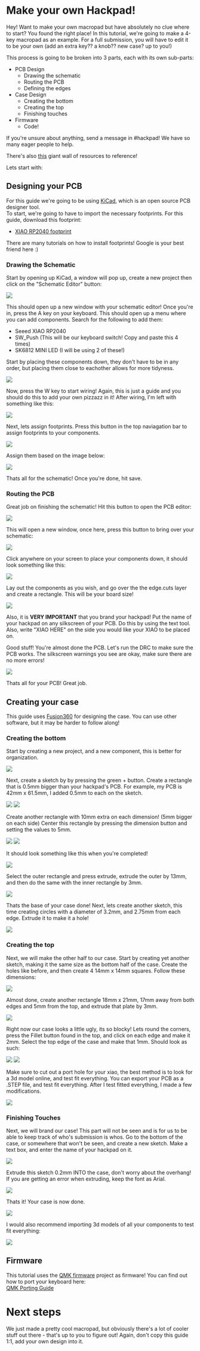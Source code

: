 # Make your own Hackpad! 

Hey! Want to make your own macropad but have absolutely no clue where to start? You found the right place! In this tutorial, we're going to make a 4-key macropad as an example. For a full submission, you will have to edit it to be your own (add an extra key?? a knob?? new case? up to you!)

This process is going to be broken into 3 parts, each with its own sub-parts:
- PCB Design
  - Drawing the schematic
  - Routing the PCB
  - Defining the edges
- Case Design
  - Creating the bottom
  - Creating the top
  - Finishing touches
- Firmware
  - Code!


If you're unsure about anything, send a message in #hackpad! We have so many eager people to help. 

There's also [this](/resources) giant wall of resources to reference!

Lets start with:

## Designing your PCB

For this guide we're going to be using [KiCad](https://www.kicad.org/), which is an open source PCB designer tool.   
To start, we're going to have to import the necessary footprints. For this guide, download this footprint:
- [XIAO RP2040 footprint](https://wiki.seeedstudio.com/XIAO-RP2040/) 

There are many tutorials on how to install footprints! Google is your best friend here :)


### Drawing the Schematic

Start by opening up KiCad, a window will pop up, create a new project then click on the "Schematic Editor" button:

<img src="/docs/v2/schematicbutton.png" className="max-w-96" />

This should open up a new window with your schematic editor! Once you're in, press the A key on your keyboard. This should open up a menu where you can add components. Search for the following to add them:
- Seeed XIAO RP2040
- SW_Push (This will be our keyboard switch! Copy and paste this 4 times)
- SK6812 MINI LED (I will be using 2 of these!)

Start by placing these components down, they don't have to be in any order, but placing them close to eachother allows for more tidyness. 

<img src="/docs/v2/placedcomponents.png" className="max-w-96" />

Now, press the W key to start wiring! Again, this is just a guide and you should do this to add your own pizzazz in it! After wiring, I'm left with something like this: 

<img src="/docs/v2/wiredcomponents.png" className="max-w-96" />

Next, lets assign footprints. Press this button in the top naviagation bar to assign footprints to your components.

<img src="/docs/v2/assignfootprints.png" className="max-w-96" />

Assign them based on the image below: 

<img src="/docs/v2/assignedfootprints.png" className="max-w-200" />

Thats all for the schematic! Once you're done, hit save. 

### Routing the PCB

Great job on finishing the schematic! Hit this button to open the PCB editor: 

<img src="/docs/v2/switchtopcb.png" className="max-w-96" />

This will open a new window, once here, press this button to bring over your schematic:

<img src="/docs/v2/updatefromschematic.png" className="max-w-96" />

Click anywhere on your screen to place your components down, it should look something like this:

<img src="/docs/v2/pcbstart.png" className="max-w-96" />

Lay out the components as you wish, and go over the the edge.cuts layer and create a rectangle. This will be your board size! 

<img src="/docs/v2/edgecuts.png" className="max-w-96" />

Also, it is **VERY IMPORTANT** that you brand your hackpad! Put the name of your hackpad on any silkscreen of your PCB. Do this by using the text tool. Also, write "XIAO HERE" on the side you would like your XIAO to be placed on. 

Good stuff! You're almost done the PCB. Let's run the DRC to make sure the PCB works. The silkscreen warnings you see are okay, make sure there are no more errors!

<img src="/docs/v2/drcbutton.png" className="max-w-96" />

Thats all for your PCB! Great job.

## Creating your case

This guide uses [Fusion360](https://www.autodesk.com/products/fusion-360/personal) for designing the case. You can use other software, but it may be harder to follow along!

### Creating the bottom
Start by creating a new project, and a new component, this is better for organization. 

<img src="/docs/v2/newcomponent.png" className="max-w-96" />

Next, create a sketch by by pressing the green + button. Create a rectangle that is 0.5mm bigger than your hackpad's PCB. For example, my PCB is 42mm x 61.5mm, I added 0.5mm to each on the sketch.

<img src="/docs/v2/1sketch1.png" className="max-w-96" />
<img src="/docs/v2/1sketch2.png" className="max-w-96" />

Create another rectangle with 10mm extra on each dimension! (5mm bigger on each side) Center this rectangle by pressing the dimension button and setting the values to 5mm.

<img src="/docs/v2/sketchdimension.png" className="max-w-96" />
<img src="/docs/v2/properdimension.png" className="max-w-96" />

It should look something like this when you're completed! 

<img src="/docs/v2/finishsketch.png" className="max-w-96" />

Select the outer rectangle and press extrude, extrude the outer by 13mm, and then do the same with the inner rectangle by 3mm.

<img src="/docs/v2/halfextrude.png" className="max-w-96" />

Thats the base of your case done! Next, lets create another sketch, this time creating circles with a diameter of 3.2mm, and 2.75mm from each edge. Extrude it to make it a hole! 

<img src="/docs/v2/holesforcase.png" className="max-w-96" />

### Creating the top

Next, we will make the other half to our case. Start by creating yet another sketch, making it the same size as the bottom half of the case. Create the holes like before, and then create 4 14mm x 14mm squares. Follow these dimensions: 

<img src="/docs/v2/topsketch.png" className="max-w-96" />

Almost done, create another rectangle 18mm x 21mm, 17mm away from both edges and 5mm from the top, and extrude that plate by 3mm.

<img src="/docs/v2/topextrude.png" className="max-w-96" />

Right now our case looks a little ugly, its so blocky! Lets round the corners, press the Fillet button found in the top, and click on each edge and make it 2mm. Select the top edge of the case and make that 1mm. Should look as such:

<img src="/docs/v2/fillet.png" className="max-w-96" />
<img src="/docs/v2/edgeround.png" className="max-w-96" />

Make sure to cut out a port hole for your xiao, the best method is to look for a 3d model online, and test fit everything. You can export your PCB as a .STEP file, and test fit everything. After I test fitted everything, I made a few modifications.

<img src="/docs/v2/casebottom.png" className="max-w-96" />

### Finishing Touches

Next, we will brand our case! This part will not be seen and is for us to be able to keep track of who's submission is whos. Go to the bottom of the case, or somewhere that won't be seen, and create a new sketch. Make a text box, and enter the name of your hackpad on it. 

<img src="/docs/v2/createtext.png" className="max-w-96" />

Extrude this sketch 0.2mm INTO the case, don't worry about the overhang! If you are getting an error when extruding, keep the font as Arial.

<img src="/docs/v2/extrudedtext.png" className="max-w-96" />

Thats it! Your case is now done.

<img src="/docs/v2/finalcase.png" className="max-w-96" />

I would also recommend importing 3d models of all your components to test fit everything: 

<img src="/docs/v2/testedcase.png" className="max-w-96" />


## Firmware

This tutorial uses the [QMK firmware](https://qmk.fm/) project as firmware! You can find out how to port your keyboard here: \
[QMK Porting Guide](https://docs.qmk.fm/porting_your_keyboard_to_qmk)

# Next steps
We just made a pretty cool macropad, but obviously there's a lot of cooler stuff out there - that's up to you to figure out! Again, don't copy this guide 1:1, add your own design into it.



